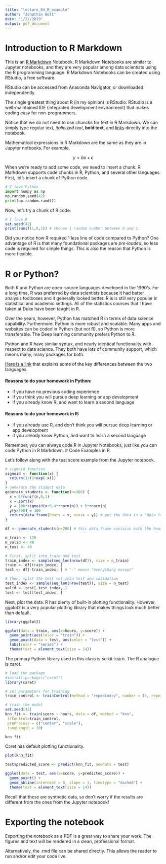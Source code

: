 ```yaml
---
title: "lecture_04_R_example"
author: "Jonathan Holt"
date: "1/22/2019"
output: pdf_document
---
```


# Introduction to R Markdown

This is an [R Markdown](http://rmarkdown.rstudio.com) Notebook. R Markdown Notebooks are similar to Jupyter notebooks, and they are very popular among data scientists using the R programming language. R Markdown Notebooks can be created using RStudio, a free software.

RStudio can be accessed from Anaconda Navigator, or downloaded independently. 

The single greatest thing about R (in my opinion) is RStudio. RStudio is a well-maintained IDE (integrated development environment) that makes coding easy for non-programmers.

Notice that we do not need to use chuncks for text in R Markdown. We can simply type regular text, *italicized text*, **bold text**, and [links](www.google.com) directly into the notebook. 

Mathematical expressions in R Markdown are the same as they are in Jupyter notbooks. For example, 

$$
y=bx+\epsilon
$$

When we're ready to add some code, we need to insert a chunk. R Markdown supports code chunks in R, Python, and several other languages. First, let's insert a chunk of Python code.

```python
# I love Python
import numpy as np
np.random.seed(42)
print(np.random.rand())
```

Now, let's try a chunk of R code. 

```r
# I love R
set.seed(42)
print(runif(1,0,1)) # choose 1 random number between 0 and 1. 
```

Did you notice how R required 1 less line of code compared to Python? One advantage of R is that many foundational packages are *pre-loaded*, so less code is required for simple things. This is also the reason that Python is more flexible. 

# R or Python?

Both R and Python are open-source languages developed in the 1990's. For a long time, R was preferred by data scientists because it had better analysis toolboxes and it generally looked better. R is is still very popular in statistical and academic settings. All of the statistics courses that I have taken at Duke have been taught in R. 

Over the years, however, Python has matched R in terms of data science capability. Furthermore, Python is more robust and scalable. Many apps and websites can be coded in Python (but not R), so Python is more transferable. The Deep learning community prefers Python to R. 

Python and R have similar syntax, and nearly identical functionality with respect to data science. They both have lots of community support, which means many, many packages for both.

[Here is a link](https://www.guru99.com/r-vs-python.html) that explains some of the key differences between the two languages. 

#### Reasons to do your homework in Python:

* if you have no previous coding experience
* if you think you will pursue deep learning or app development
* if you already know R, and want to learn a second language

#### Reasons to do your homework in R:

* if you already use R, and don't think you will pursue deep learning or app development
* if you already know Python, and want to learn a second language

Remember, you can always code R in Jupyter Notebooks, just like you can code Python in R Markdown. 
# Code Examples in R

Let's follow along with the test score example from the Jupyter notebook. 

```r
# sigmoid function
sigmoid <- function(x) {
  return(1/(1+exp(-x)))
}
# generate the student data
generate_students <- function(n=100) {
  x = 6*runif(n,0,1)
  x = sort(x)
  y = 100*sigmoid(x+0.4*rnorm(n)) + 5*rnorm(n)
  y[y>100] = 100
  return(data.frame(hours = x, score = y)) # put the data in a "data frame"
}
```

```r
df <- generate_students(n=200) # this data frame contains both the hours and the score
```

```r
n_train <- 120
n_valid <- 40
n_test <- 40

# first, split into train and test
train_index <- sample(seq_len(nrow(df)), size = n_train)
train <- df[train_index, ]
test <- df[-train_index, ] # "-" means "everything except"

# then, split the test set into test and validation
test_index <- sample(seq_len(nrow(test)), size = n_test)
valid <- test[-test_index, ]
test <- test[test_index, ]
```

Next, plot the data. R has plenty of built-in plotting functionality. However, ggplot2 is a very popular plotting library that makes things look much better than default. 

```r
library(ggplot2) 

ggplot(data = train, aes(x=hours, y=score)) +
  geom_point(aes(color = "train")) +
  geom_point(data = test, aes(color = "test")) +
  labs(color = "series") +
  theme(text = element_text(size = 14))
```

The primary Python library used in this class is scikit-learn. The R analogue is caret. 

```r
# load the package
#install.packages("caret")
library(caret)
```

```r
# set parameters for training
train_control <- trainControl(method = "repeatedcv", number = 15, repeats = 3)

# train the model
set.seed(42)
knn_fit <- train(score ~ hours, data = df, method = "knn",
 trControl=train_control,
 preProcess = c("center", "scale"),
 tuneLength = 10)

knn_fit
```

Caret has default plotting functionality.

```r
plot(knn_fit)
```

```r
test$predicted_score <- predict(knn_fit, newdata = test)

ggplot(data = test, aes(x=score, y=predicted_score)) + 
  geom_point() +
  geom_abline(intercept = 0, slope = 1, linetype = "dashed") +
  theme(text = element_text(size = 14))
```

Recall that these are synthetic data, so don't worry if the results are different from the ones from the Jupyter notebook!

# Exporting the notebook

Exporting the notebook as a PDF is a great way to share your work. The figures and text will be rendered in a clean, professional format. 

Alternatively, the .rmd file can be shared directly. This allows the reader to run and/or edit your code live.


